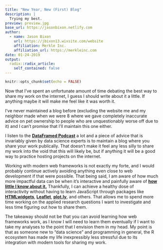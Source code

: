 ```yaml
---
title: "New Year, New (First) Blog"
description: |
  Trying my best.
preview: preview.jpg
base_url: https://jasonbixon.netlify.com
author:
  - name: Jason Bixon
    url: https://jbixon13.wixsite.com/website
    affiliation: Merkle Inc.
    affiliation_url: https://merkleinc.com
date: 01-24-2019
output:
  radix::radix_article:
    self_contained: false
---
```


```r
knitr::opts_chunk$set(echo = FALSE)
```

Now that I've spent an unfortunate amount of time debating the best way to share my work on the internet, I guess I should write about it a little. If anything maybe it will make me feel like it was worth it. 

I've never maintained a blog before (excluding the website me and my neighbor made when we were 8 where we gave completely inaccurate advice on pet ownership to people who are unquestionably worse off due to it) and I can't promise that I'll maintain this one either. 

I listen to the [**DataFramed Podcast**](https://www.datacamp.com/community/podcast) a lot and a piece of advice that is invariably given by data science experts is to maintain a blog where you share your work publically. That doesn't make it feel any less silly to share my work into the void that this will likely be, but if anything it will be a good way to practice hosting projects on the internet. 

Working with modern web frameworks is not exactly my forte, and I would probably continue actively avoiding anything even close to web development if that were possible. That being said, I am aware of how much more impactful data can be when it's interactive and painfully aware of [**how little I know about it.**](http://d3js.org) Thankfully, I can achieve a healthy dose of interactivity without having to learn JavaScript through packages like [**HTMLwidgets**](http://www.htmlwidgets.org/), [**Leaflet**](https://rstudio.github.io/leaflet/), [**plot.ly**](https://plot.ly/r/), and others. That allows me to spend more time working on the applied research questions I want to investigate and less time figuring out how to share them. 

The takeaway should not be that you can avoid learning how web frameworks work, as I know I will need to learn them eventually if I want to take my analyses to the point that I envision them in my head. My point is that as someone new to "data science" and programming in general, the R ecosystem has made my life inexpressibly less stressful due to its integration with modern tools for sharing my work.